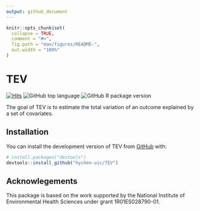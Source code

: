 ```yaml
---
output: github_document
---
```


<!-- README.md is generated from README.Rmd. Please edit that file -->

```r
knitr::opts_chunk$set(
  collapse = TRUE,
  comment = "#>",
  fig.path = "man/figures/README-",
  out.width = "100%"
)
```

# TEV

<!-- badges: start -->
[![Hits](https://hits.seeyoufarm.com/api/count/incr/badge.svg?url=https%3A%2F%2Fgithub.com%2Fhychen-uic%2FTEV&count_bg=%2379C83D&title_bg=%23555555&icon=&icon_color=%23E7E7E7&title=visits&edge_flat=false)](https://hits.seeyoufarm.com)
![GitHub top language](https://img.shields.io/github/languages/top/hychen-uic/TEV?color=red)
![GitHub R package version](https://img.shields.io/github/r-package/v/hychen-uic/TEV)
<!-- badges: end -->

The goal of TEV is to estimate the total variation of an outcome explained by a set of covariates.

## Installation

You can install the development version of TEV from [GitHub](https://github.com/) with:

``` r
# install.packages("devtools")
devtools::install_github("hychen-uic/TEV")
```

## Acknowlegements

This package is based on the work supported by the National Institute of Environmental Health Sciences under grant 1R01ES028790-01. 
